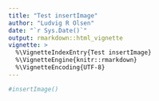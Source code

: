 ```yaml
---
title: "Test insertImage"
author: "Ludvig R Olsen"
date: "`r Sys.Date()`"
output: rmarkdown::html_vignette
vignette: >
  %\VignetteIndexEntry{Test insertImage}
  %\VignetteEngine{knitr::rmarkdown}
  %\VignetteEncoding{UTF-8}
---
```


```r

#insertImage()


```
 
<!-- ![hej](20160813_044720.jpg)  -->
<!-- ![heej](/Users/ludvigolsen/Dropbox/R development/LRO.utilities/20160813_044720.jpg) -->
<!-- ![Heej](../img/20160813_044720.jpg) -->
